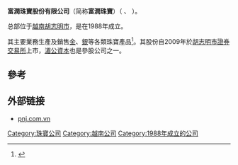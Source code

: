 '''富潤珠寶股份有限公司'''（简称'''富潤珠寶'''）（'''{{lang-en|Phu Nhuan Jewelry Joint Stock Company}} ''' 、 '''{{lang-vi|CÔNG TY CỔ PHẦN VÀNG BẠC ĐÁ QUÝ PHÚ NHUẬN}}'''）。

总部位于[[越南|越南]][[胡志明市|胡志明市]]，是在1988年成立。

其主要業務生產及銷售[[金|金]]、[[銀|銀]]等各類珠寶產品<ref>{{Cite web |url=http://pnj.com.vn/en/ThongTinCongTy.php |title=富潤珠寶股份有限公司簡介 |access-date=2014-12-27 |archive-date=2014-12-27 |archive-url=https://web.archive.org/web/20141227180053/http://pnj.com.vn/en/ThongTinCongTy.php |dead-url=yes }}</ref>。其股份自2009年於[[胡志明市證券交易所|胡志明市證券交易所]]上市，[[湄公資本|湄公資本]]也是參股公司之一。

==參考==
{{REFLIST}}

== 外部链接 ==
* [http://pnj.com.vn/ pnj.com.vn] {{Wayback|url=http://pnj.com.vn/ |date=20210305123311 }}

[[Category:珠寶公司|Category:珠寶公司]]
[[Category:越南公司|Category:越南公司]]
[[Category:1988年成立的公司|Category:1988年成立的公司]]